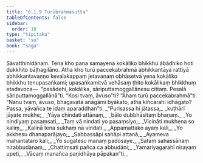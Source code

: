 ```yaml
---
title: "6.1.9 Turūbrahmasutta"
tableOfContents: false
sidebar:
  order: 10
type: "tipitaka"
basket: "su"
book: "saga"
---
```



<DynamicBreadcrumb />

<Division number="180" book="saga">

<Paragraph number="1074" book="saga">
Sāvatthinidānaṃ. Tena kho pana samayena kokāliko bhikkhu ābādhiko hoti dukkhito bāḷhagilāno. Atha kho turū paccekabrahmā abhikkantāya rattiyā abhikkantavaṇṇo kevalakappaṃ jetavanaṃ obhāsetvā yena kokāliko bhikkhu tenupasaṅkami; upasaṅkamitvā vehāsaṃ ṭhito kokālikaṃ bhikkhuṃ etadavoca—  “pasādehi, kokālika, sāriputtamoggallānesu cittaṃ. Pesalā sāriputtamoggallānā”ti. “Kosi tvaṃ, āvuso”ti? “Ahaṃ turū paccekabrahmā”ti. “Nanu tvaṃ, āvuso, bhagavatā anāgāmī byākato, atha kiñcarahi idhāgato? Passa, yāvañca te idaṃ aparaddhan”ti.
</Paragraph>

<Paragraph number="1075" type="verses" book="saga">
_“Purisassa hi jātassa,_  
_kuṭhārī jāyate mukhe;_  
_Yāya chindati attānaṃ,_  
_bālo dubbhāsitaṃ bhaṇaṃ._  

</Paragraph>

<Paragraph number="1076" type="verses" book="saga">
_Yo nindiyaṃ pasaṃsati,_  
_Taṃ vā nindati yo pasaṃsiyo;_  
_Vicināti mukhena so kaliṃ,_  
_Kalinā tena sukhaṃ na vindati._  

</Paragraph>

<Paragraph number="1077" type="verses" book="saga">
_Appamattako ayaṃ kali,_  
_Yo akkhesu dhanaparājayo;_  
_Sabbassāpi sahāpi attanā,_  
_Ayameva mahantataro kali;_  
_Yo sugatesu manaṃ padosaye._  

</Paragraph>

<Paragraph number="1078" type="verses" book="saga">
_Sataṃ sahassānaṃ nirabbudānaṃ,_  
_Chattiṃsati pañca ca abbudāni;_  
_Yamariyagarahī nirayaṃ upeti,_  
_Vācaṃ manañca paṇidhāya pāpakan”ti._
</Paragraph>
</Division>